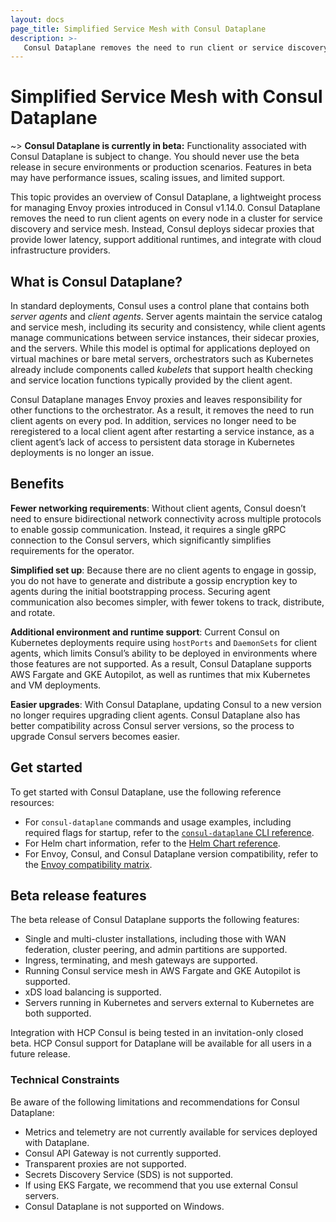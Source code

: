 ```yaml
---
layout: docs
page_title: Simplified Service Mesh with Consul Dataplane
description: >-
   Consul Dataplane removes the need to run client or service discovery and service mesh by leveraging orchestrator functions. Learn about Consul Dataplane, how it can lower latency for Consul on Kubernetes, and how it enables Consul support for AWS Fargate and GKE Autopilot.
---
```


# Simplified Service Mesh with Consul Dataplane

~> **Consul Dataplane is currently in beta:** Functionality associated with Consul Dataplane is subject to change. You should never use the beta release in secure environments or production scenarios. Features in beta may have performance issues, scaling issues, and limited support.

This topic provides an overview of Consul Dataplane, a lightweight process for managing Envoy proxies introduced in Consul v1.14.0. Consul Dataplane removes the need to run client agents on every node in a cluster for service discovery and service mesh. Instead, Consul deploys sidecar proxies that provide lower latency, support additional runtimes, and integrate with cloud infrastructure providers.

## What is Consul Dataplane?

In standard deployments, Consul uses a control plane that contains both *server agents* and *client agents*. Server agents maintain the service catalog and service mesh, including its security and consistency, while client agents manage communications between service instances, their sidecar proxies, and the servers. While this model is optimal for applications deployed on virtual machines or bare metal servers, orchestrators such as Kubernetes already include components called *kubelets* that support health checking and service location functions typically provided by the client agent.

Consul Dataplane manages Envoy proxies and leaves responsibility for other functions to the orchestrator. As a result, it removes the need to run client agents on every pod. In addition, services no longer need to be reregistered to a local client agent after restarting a service instance, as a client agent’s lack of access to persistent data storage in Kubernetes deployments is no longer an issue.

## Benefits

**Fewer networking requirements**: Without client agents, Consul doesn’t need to ensure bidirectional network connectivity across multiple protocols to enable gossip communication. Instead, it requires a single gRPC connection to the Consul servers, which significantly simplifies requirements for the operator.

**Simplified set up**: Because there are no client agents to engage in gossip, you do not have to generate and distribute a gossip encryption key to agents during the initial bootstrapping process. Securing agent communication also becomes simpler, with fewer tokens to track, distribute, and rotate.

**Additional environment and runtime support**: Current Consul on Kubernetes deployments require using `hostPorts` and `DaemonSets` for client agents, which limits Consul’s ability to be deployed in environments where those features are not supported. As a result, Consul Dataplane supports AWS Fargate and GKE Autopilot, as well as runtimes that mix Kubernetes and VM deployments.

**Easier upgrades**: With Consul Dataplane, updating Consul to a new version no longer requires upgrading client agents. Consul Dataplane also has better compatibility across Consul server versions, so the process to upgrade Consul servers becomes easier.

## Get started

To get started with Consul Dataplane, use the following reference resources:

- For `consul-dataplane` commands and usage examples, including required flags for startup, refer to the [`consul-dataplane` CLI reference](/consul/commands/consul-dataplane).
- For Helm chart information, refer to the [Helm Chart reference](/consul/docs/k8s/helm).
- For Envoy, Consul, and Consul Dataplane version compatibility, refer to the [Envoy compatibility matrix](/consul/docs/k8s/compatibility).

## Beta release features

The beta release of Consul Dataplane supports the following features:

- Single and multi-cluster installations, including those with WAN federation, cluster peering, and admin partitions are supported.
- Ingress, terminating, and mesh gateways are supported.
- Running Consul service mesh in AWS Fargate and GKE Autopilot is supported.
- xDS load balancing is supported.
- Servers running in Kubernetes and servers external to Kubernetes are both supported.

Integration with HCP Consul is being tested in an invitation-only closed beta. HCP Consul support for Dataplane will be available for all users in a future release.

### Technical Constraints

Be aware of the following limitations and recommendations for Consul Dataplane:

- Metrics and telemetry are not currently available for services deployed with Dataplane.
- Consul API Gateway is not currently supported.
- Transparent proxies are not supported.
- Secrets Discovery Service (SDS) is not supported.
- If using EKS Fargate, we recommend that you use external Consul servers. 
- Consul Dataplane is not supported on Windows.

